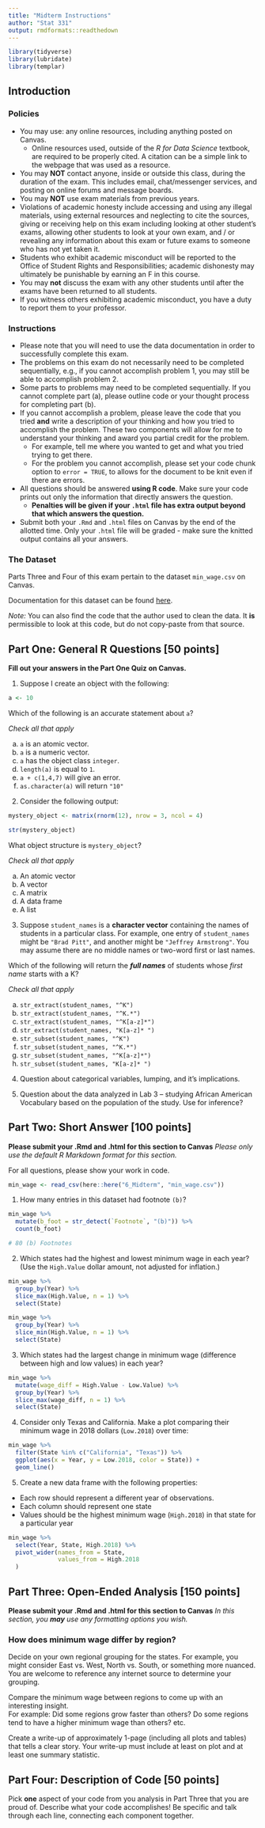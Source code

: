 ```yaml
---
title: "Midterm Instructions"
author: "Stat 331"
output: rmdformats::readthedown
---
```


```r
library(tidyverse)
library(lubridate)
library(templar)
```



## Introduction

### Policies
- You may use: any online resources, including anything posted on Canvas. 
  * Online resources used, outside of the _R for Data Science_ textbook, are 
  required to be properly cited. A citation can be a simple link to the webpage
  that was used as a resource. 
- You may **NOT** contact anyone, inside or outside this class, during the
  duration of the exam.  This includes email, chat/messenger services, and
  posting on online forums and message boards.
- You may **NOT** use exam materials from previous years.
- Violations of academic honesty include accessing and using any illegal
  materials, using external resources and neglecting to cite the sources, 
  giving or receiving help on this exam including looking at
  other student's exams, allowing other students to look at your own exam,
  and / or revealing any information about this exam or future exams to someone
  who has not yet taken it.
- Students who exhibit academic misconduct will be reported to the Office of
  Student Rights and Responsibilities; academic dishonesty may ultimately be
  punishable by earning an F in this course.
- You may **not** discuss the exam with any other students until after the
  exams have been returned to all students.
- If you witness others exhibiting academic misconduct, you have a duty to
  report them to your professor.

 
### Instructions

- Please note that you will need to use the data documentation in order to
  successfully complete this exam.
- The problems on this exam do not necessarily need to be completed
  sequentially, e.g., if you cannot accomplish problem 1, you may still be able
  to accomplish problem 2.
- Some parts to problems may need to be completed sequentially. If you cannot
  complete part (a), please outline code or your thought process for completing
  part (b).
- If you cannot accomplish a problem, please leave the code that you tried 
**and** write a description of your thinking and how you tried to accomplish the 
problem. These two components will allow for me to understand your thinking and 
award you partial credit for the problem. 
  * For example, tell me where you wanted to get and what you tried trying to 
  get there.
  * For the problem you cannot accomplish, please set your code chunk option to 
  `error = TRUE`, to allows for the document to be knit even if there are errors. 
- All questions should be answered **using R code**.  Make sure your code
  prints out only the information that directly answers the question. 
  * **Penalties will be given if your `.html` file has extra output beyond that
  which answers the question.**
-  Submit both your `.Rmd` and `.html` files on Canvas by the end of the
  allotted time. Only your `.html` file will be graded - make sure the
  knitted output contains all your answers.
  
### The Dataset

Parts Three and Four of this exam pertain to the dataset `min_wage.csv` on
Canvas.

Documentation for this dataset can be found [here](https://github.com/Lislejoem/Minimum-Wage-by-State-1968-to-2017/tree/master).

*Note:* You can also find the code that the author used to clean the data. It
**is** permissible to look at this code, but do not copy-paste from that source.


## Part One: General R Questions  [50 points]

**Fill out your answers in the Part One Quiz on Canvas.**

1. Suppose I create an object with the following:

```r
a <- 10
```

Which of the following is an accurate statement about `a`?

*Check all that apply*

(a) `a` is an atomic vector.
(b) `a` is a numeric vector.
(c) `a` has the object class `integer`.
(d) `length(a)` is equal to `1`.
(e) `a + c(1,4,7)` will give an error.
(f) `as.character(a)` will return `"10"`


2. Consider the following output:

```r
mystery_object <- matrix(rnorm(12), nrow = 3, ncol = 4)
```

```r
str(mystery_object)
```

What object structure is `mystery_object`?

*Check all that apply*

(a) An atomic vector
(b) A vector
(c) A matrix
(d) A data frame
(e) A list


3. Suppose `student_names` is a **character vector** containing the names of 
students in a particular class.  For example, one entry of `student_names` might 
be `"Brad Pitt"`, and another might be `"Jeffrey Armstrong"`.  You may assume 
there are no middle names or two-word first or last names.

Which of the following will return the **_full names_** of students whose
*first name* starts with a K?

*Check all that apply*

(a) `str_extract(student_names, "^K")`
<!-- Only selects letter K -->
(b) `str_extract(student_names, "^K.*")`
<!-- Extracts first AND last name -->
(c) `str_extract(student_names, "^K[a-z]*")`
<!-- Extracts first name! -->
(d) `str_extract(student_names, "K[a-z]* ")`
<!-- Extracts first name! -->
(e) `str_subset(student_names, "^K")`
<!-- Extracts first AND last name.  -->
(f) `str_subset(student_names, "^K.*")`
<!-- Extracts first AND last name.  -->
(g) `str_subset(student_names, "^K[a-z]*")`
<!-- Extracts first AND last name.  -->
(h) `str_subset(student_names, "K[a-z]* ")`
<!-- Extracts first AND last name plus other names.  -->

4. Question about categorical variables, lumping, and it's implications.


5. Question about the data analyzed in Lab 3 -- studying African American 
Vocabulary based on the population of the study. Use for inference? 



## Part Two: Short Answer [100 points]

**Please submit your .Rmd and .html for this section to Canvas**
*Please only use the default R Markdown format for this section.*

For all questions, please show your work in code.

```r
min_wage <- read_csv(here::here("6_Midterm", "min_wage.csv"))
```

1. How many entries in this dataset had footnote `(b)`?

```r
min_wage %>% 
  mutate(b_foot = str_detect(`Footnote`, "(b)")) %>% 
  count(b_foot)

# 80 (b) Footnotes
```

\hspace{1cm}

2. Which states had the highest and lowest minimum wage in each year?  (Use the 
`High.Value` dollar amount, not adjusted for inflation.)

```r
min_wage %>% 
  group_by(Year) %>% 
  slice_max(High.Value, n = 1) %>% 
  select(State)

min_wage %>% 
  group_by(Year) %>% 
  slice_min(High.Value, n = 1) %>% 
  select(State)
```

\hspace{1cm}

3. Which states had the largest change in minimum wage (difference between high 
and low values) in each year?

```r
min_wage %>% 
  mutate(wage_diff = High.Value - Low.Value) %>% 
  group_by(Year) %>% 
  slice_max(wage_diff, n = 1) %>% 
  select(State)
```

\hspace{1cm}

4. Consider only Texas and California.  Make a plot comparing their minimum wage 
in 2018 dollars (`Low.2018`) over time:

```r
min_wage %>%
  filter(State %in% c("California", "Texas")) %>%
  ggplot(aes(x = Year, y = Low.2018, color = State)) +
  geom_line()
```

\hspace{1cm}

5. Create a new data frame with the following properties:
- Each row should represent a different year of observations.
- Each column should represent one state
- Values should be the highest minimum wage (`High.2018`) in that state for
a particular year

```r
min_wage %>% 
  select(Year, State, High.2018) %>% 
  pivot_wider(names_from = State, 
              values_from = High.2018
  )
```



## Part Three:  Open-Ended Analysis [150 points]

**Please submit your .Rmd and .html for this section to Canvas**
*In this section, you __may__ use any formatting options you wish.*

### How does minimum wage differ by region?

Decide on your own regional grouping for the states.  For example, you might 
consider East vs. West, North vs. South, or something more nuanced.  You are welcome
to reference any internet source to determine your grouping.

Compare the minimum wage between regions to come up with an interesting insight.  
For example: Did some regions grow faster than others? Do some regions tend to
have a higher minimum wage than others?  etc.

Create a write-up of approximately 1-page (including all plots and tables) that
tells a clear story. Your write-up must include at least on plot and at least
one summary statistic.

## Part Four:   Description of Code [50 points]

Pick **one** aspect of your code from you analysis in Part Three that you are
proud of.  Describe what your code accomplishes! Be specific and talk through
each line, connecting each component together. 
